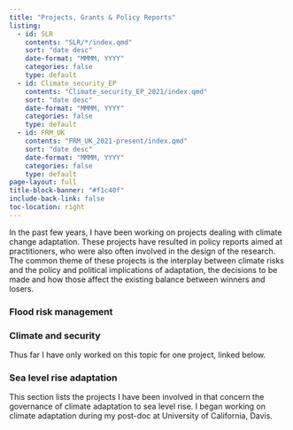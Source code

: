 ```yaml
---
title: "Projects, Grants & Policy Reports"
listing:
  - id: SLR
    contents: "SLR/*/index.qmd"
    sort: "date desc"
    date-format: "MMMM, YYYY"
    categories: false
    type: default
  - id: Climate_security_EP
    contents: "Climate_security_EP_2021/index.qmd"
    sort: "date desc"
    date-format: "MMMM, YYYY"
    categories: false
    type: default
  - id: FRM_UK
    contents: "FRM_UK_2021-present/index.qmd"
    sort: "date desc"
    date-format: "MMMM, YYYY"
    categories: false
    type: default
page-layout: full
title-block-banner: "#f1c40f"
include-back-link: false
toc-location: right
---
```

<style>

title-block-header {
  margin-block-end: 1rem;
  position: relative;
  margin-top: -1px;
  height: 80px;
}

.quarto-title-banner {
  margin-block-end: 1rem;
  position: relative;
  margin-top: -20px;
  height: 85%;
}

</style>

In the past few years, I have been working on projects dealing with climate change adaptation. These projects have resulted in policy reports aimed at practitioners, who were also often involved in the design of the research. The common theme of these projects is the interplay between climate risks and the policy and political implications of adaptation, the decisions to be made and how those affect the existing balance between winners and losers.

::: panel-tabset
### Flood risk management

::: {#FRM_UK}
:::

### Climate and security

Thus far I have only worked on this topic for one project, linked below.

::: {#Climate_security_EP}
:::

### Sea level rise adaptation

This section lists the projects I have been involved in that concern the governance of climate adaptation to sea level rise. I began working on climate adaptation during my post-doc at University of California, Davis.

::: {#SLR}
:::
:::
